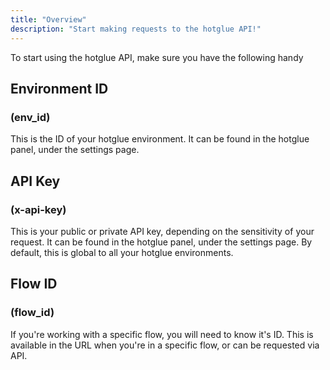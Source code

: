 ```yaml
---
title: "Overview"
description: "Start making requests to the hotglue API!"
---
```


To start using the hotglue API, make sure you have the following handy

## Environment ID
### (env_id)
This is the ID of your hotglue environment. It can be found in the hotglue panel, under the settings page.

## API Key
### (x-api-key)
This is your public or private API key, depending on the sensitivity of your request. It can be found in the hotglue panel, under the settings page. By default, this is global to all your hotglue environments.

## Flow ID
### (flow_id)
If you're working with a specific flow, you will need to know it's ID. This is available in the URL when you're in a specific flow, or can be requested via API.
